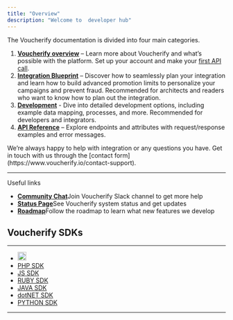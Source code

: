 ```yaml
---
title: "Overview"
description: "Welcome to  developer hub"
---
```


The Voucherify documentation is divided into four main categories.

1. **[Voucherify overview](./welcome-to-voucherify.mdx)** – Learn more about Voucherify and what’s possible with the platform. Set up your account and make your [first API call](/docs/getting-started).
2. **[Integration Blueprint](./integration-overview.mdx)** – Discover how to seamlessly plan your integration and learn how to build advanced promotion limits to personalize your campaigns and prevent fraud. Recommended for architects and readers who want to know how to plan out the integration.
3. **[Development](./welcome.mdx)** - Dive into detailed development options, including example data mapping, processes, and more. Recommended for developers and integrators.
4. **[API Reference](./introduction-1.mdx)** – Explore endpoints and attributes with request/response examples and error messages.

<Callout icon="notebook" color="#2196F3" iconType="regular">
  We’re always happy to help with integration or any questions you have. Get in touch with us through the [contact form](https://www.voucherify.io/contact-support).
</Callout>

***

Useful links

* [**Community Chat**](https://www.voucherify.io/community)Join Voucherify Slack channel to get more help 
* [**Status Page**](https://status.voucherify.io/)See Voucherify system status and get updates
* [**Roadmap**](https://roadmap.voucherify.io/tabs/4-under-development)Follow the roadmap to learn what new features we develop

## Voucherify SDKs

***

* [<img src="./svg/php.svg" alt="PHP SDK" width="20" />](https://github.com/voucherifyio/voucherify-php-sdk)
* [PHP SDK](https://github.com/rspective/voucherify-php-sdk)
* [JS SDK](https://github.com/voucherifyio/voucherify-js-sdk)
* [RUBY SDK](https://github.com/rspective/voucherify-ruby-sdk)
* [JAVA SDK](https://github.com/rspective/voucherify-java-sdk)
* [dotNET SDK](https://github.com/voucherifyio/voucherify-dotNET-sdk)
* [PYTHON SDK](https://github.com/voucherifyio/voucherify-python-sdk)

***
